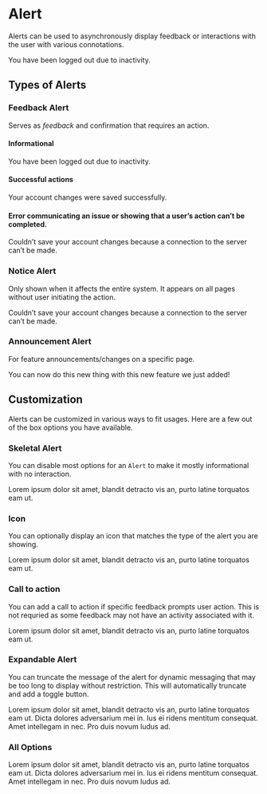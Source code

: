 
<Meta title="Core|Molecules/Alert" component={Alert} />

# Alert

<StoryStatus status="ready" />

Alerts can be used to asynchronously display feedback or interactions
with the user with various connotations.

<Preview withSource="open">
  <Story name="Alert">
    <Alert
      showIcon
      type={BannerType.Info}
      cta={{ text: 'Login', onClick: action('CTA Click') }}
      onClose={action('Close')}
    >
      You have been logged out due to inactivity.
    </Alert>
  </Story>
</Preview>

<Props story="Alert" of={Alert} />

## Types of Alerts

### Feedback Alert

Serves as _feedback_ and confirmation that requires an
action.

#### Informational

<Preview>
  <Story name="Information">
    <Alert
      showIcon
      type={BannerType.Info}
      cta={{ text: 'Login', onClick: action('CTA Click') }}
      onClose={action('Close')}
    >
      You have been logged out due to inactivity.
    </Alert>
  </Story>
</Preview>

#### Successful actions

<Preview>
  <Story name="Success">
    <Alert
      showIcon
      type={BannerType.Success}
      cta={{ text: 'view account', onClick: action('CTA Click') }}
      onClose={action('Close')}
    >
      Your account changes were saved successfully.
    </Alert>
  </Story>
</Preview>

#### Error communicating an issue or showing that a user’s action can’t be completed.

<Preview>
  <Story name="Error">
    <Alert
      showIcon
      type={BannerType.Error}
      cta={{ text: 'retry', onClick: action('CTA Click') }}
      onClose={action('Close')}
    >
      Couldn’t save your account changes because a connection to the server
      can’t be made.
    </Alert>
  </Story>
</Preview>

### Notice Alert

Only shown when it affects the entire system. It appears on all pages without user initiating the action.

<Preview>
  <Story name="Notice">
    <Alert
      showIcon
      type={BannerType.Notice}
      cta={{ text: 'retry', onClick: action('CTA Click') }}
      onClose={action('Close')}
    >
      Couldn’t save your account changes because a connection to the server
      can’t be made.
    </Alert>
  </Story>
</Preview>

### Announcement Alert

For feature announcements/changes on a specific page.

<Preview>
  <Story name="Announcement">
    <Alert
      showIcon
      type={BannerType.Announcement}
      cta={{ text: 'Learn More', onClick: action('CTA Click') }}
      onClose={action('Close')}
    >
      You can now do this new thing with this new feature we just added!
    </Alert>
  </Story>
</Preview>

## Customization

Alerts can be customized in various ways to fit usages. Here are a few out of the box options you have available.

### Skeletal Alert

You can disable most options for an `Alert` to make it mostly informational with no interaction.

<Preview>
  <Story name="Skeletal">
    <Alert showIcon={false} type={BannerType.Notice} onClose={action('Close')}>
      Lorem ipsum dolor sit amet, blandit detracto vis an, purto latine
      torquatos eam ut.
    </Alert>
  </Story>
</Preview>

### Icon

You can optionally display an icon that matches the type of the alert you are showing.

<Preview>
  <Story name="Icon">
    <Alert type={BannerType.Notice} onClose={action('Close')}>
      Lorem ipsum dolor sit amet, blandit detracto vis an, purto latine
      torquatos eam ut.
    </Alert>
  </Story>
</Preview>

### Call to action

You can add a call to action if specific feedback prompts user action. This is not requried as some
feedback may not have an activity associated with it.

<Preview>
  <Story name="Call to Action">
    <Alert
      showIcon={false}
      type={BannerType.Notice}
      cta={{
        href: 'https://google.com',
        onClick: action('Close'),
        text: 'Click Me',
      }}
      onClose={action('Close')}
    >
      Lorem ipsum dolor sit amet, blandit detracto vis an, purto latine
      torquatos eam ut.
    </Alert>
  </Story>
</Preview>

### Expandable Alert

You can truncate the message of the alert for dynamic messaging that may be too long to display
without restriction. This will automatically truncate and add a toggle button.

<Preview>
  <Story name="Expandable">
    <Alert
      showIcon={false}
      type={BannerType.Notice}
      lines={1}
      onClose={action('Close')}
    >
      Lorem ipsum dolor sit amet, blandit detracto vis an, purto latine
      torquatos eam ut. Dicta dolores adversarium mei in. Ius ei ridens mentitum
      consequat. Amet intellegam in nec. Pro duis novum ludus ad.
    </Alert>
  </Story>
</Preview>

### All Options

<Preview>
  <Story name="All Options">
    <Alert
      type={BannerType.Notice}
      cta={{
        href: 'https://google.com',
        onClick: action('Close'),
        text: 'Click Me',
      }}
      lines={1}
      onClose={action('Close')}
    >
      Lorem ipsum dolor sit amet, blandit detracto vis an, purto latine
      torquatos eam ut. Dicta dolores adversarium mei in. Ius ei ridens mentitum
      consequat. Amet intellegam in nec. Pro duis novum ludus ad.
    </Alert>
  </Story>
</Preview>
